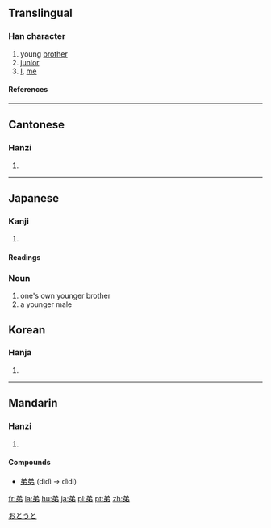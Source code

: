 ==Translingual==
===Han character===
{{Han char|rn=57|rad=弓|as=04|sn=7|four=8022<sub>7</sub>|canj=金弓中竹 (CNLH)}}
# young [[brother]]
# [[junior]]
# [[I]], [[me]]
====References====
{{Han ref|kx=0357.170|dkj=09737|dj=0673.190|hdz=10244.100|uh=5F1F|ud=24351|bh=A7CC|bd=42956}}
----
==Cantonese==
===Hanzi===
{{yue-hanzi|jyut=|y=dai6}}
# {{defn|Cantonese}}
----
== Japanese ==
[[Category:1000_Japanese_basic_words|おとうと]]


=== Kanji ===
{{ja-kanji|grade=|rs=弓04}}
# {{defn|Japanese}} 
====Readings====
{{ja-readings|on=[[てい]] (tei), [[だい]] (dai)|kun=[[おとうと]] (otouto)}}



=== Noun ===
{{janoun|おとうと|otōto}}
# one's own younger brother
# a younger male

==Korean==
===Hanja===
{{ko-hanja|hangeul=[[제]]|eumhun=|rv=je|mr=che|y=cye}}
# {{defn|Korean}}
----
==Mandarin==
===Hanzi===
{{cmn-hanzi|pin=[[dì]] (di4)|wg=ti<sup>4</sup>}}
# {{defn|Mandarin}}

====Compounds====
* [[弟弟]] (dìdì -> dìdi)

[[fr:弟]]
[[la:弟]]
[[hu:弟]]
[[ja:弟]]
[[pl:弟]]
[[pt:弟]]
[[zh:弟]]